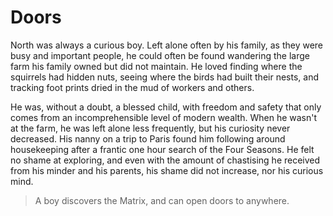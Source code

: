 # Doors

North was always a curious boy. Left alone often by his family, as they were busy and important people, he could often be found wandering the large farm his family owned but did not maintain. He loved finding where the squirrels had hidden nuts, seeing where the birds had built their nests, and tracking foot prints dried in the mud of workers and others.

He was, without a doubt, a blessed child, with freedom and safety that only comes from an incomprehensible level of modern wealth. When he wasn't at the farm, he was left alone less frequently, but his curiosity never decreased. His nanny on a trip to Paris found him following around housekeeping after a frantic one hour search of the Four Seasons. He felt no shame at exploring, and even with the amount of chastising he received from his minder and his parents, his shame did not increase, nor his curious mind.





> A boy discovers the Matrix, and can open doors to anywhere.
